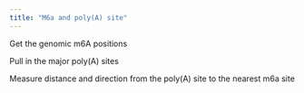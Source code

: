 ```yaml
---
title: "M6a and poly(A) site"
---
```


Get the genomic m6A positions

Pull in the major poly(A) sites

Measure distance and direction from the poly(A) site to the nearest m6a site